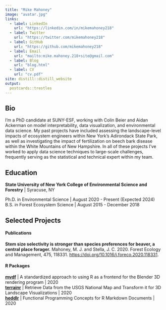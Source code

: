 ```yaml
---
title: "Mike Mahoney"
image: "avatar.jpg"
links:
  - label: LinkedIn
    url: "https://linkedin.com/in/mikemahoney218"
  - label: Twitter
    url: "https://twitter.com/mikemahoney218"
  - label: GitHub
    url: "https://github.com/mikemahoney218"
  - label: Email
    url: "mailto:mike.mahoney.218+site@gmail.com"
  - label: Blog
    url: "blog.html"
  - label: CV
    url: "cv.pdf"
site: distill::distill_website
output:
  postcards::trestles
---
```

 
## Bio

I'm a PhD candidate at SUNY-ESF, working with Colin Beier and Aidan Ackerman on 
model interpretability, data visualization, and environmental data science. My 
past projects have included assessing the landscape-level impacts of ecosystem 
engineers within New York's Adirondack State Park, as well as investigating the 
impact of fertilization on beech bark disease within the White Mountains of New 
Hampshire. In all of these projects I've worked to apply data science techniques 
to large-scale challenges, frequently serving as the statistical and technical 
expert within my team.

<p></p>

## Education

**State University of New York College of Environmental Science and Forestry** | Syracuse, NY

Ph.D. in Environmental Science | August 2020 - Present (Expected 2024)  
B.S. in Forest Ecosystem Science | August 2015 - December 2018

<p></p>

## Selected Projects

#### Publications

**Stem size selectivity is stronger than species preferences for beaver, a central place forager.**  Mahoney, M. J. and Stella, J. C. 2020. Forest Ecology and Management, 475, 118331. [https://doi.org/10.1016/j.foreco.2020.118331](https://doi.org/10.1016/j.foreco.2020.118331).

#### R Packages

**[mvdf](https://github.com/mikemahoney218/mvdf)** | A standardized approach to using R as a frontend for the Blender 3D rendering program | 2020  
**[terrainr](https://github.com/mikemahoney218/terrainr)** | Retrieve Data from the USGS National Map and Transform it for 3D Landscape Visualizations | 2020  
**[heddlr](https://github.com/mikemahoney218/heddlr)** | Functional Programming Concepts for R Markdown Documents | 2020

